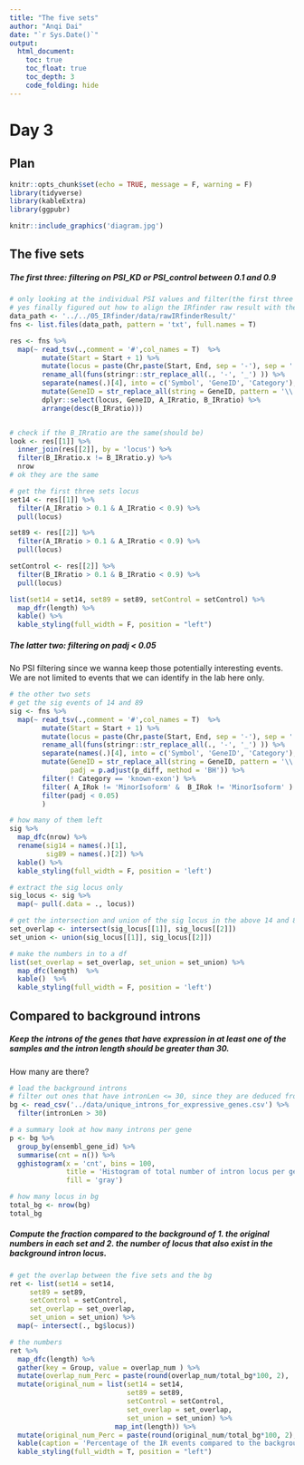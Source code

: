 ```yaml
---
title: "The five sets"
author: "Anqi Dai"
date: "`r Sys.Date()`"
output:
  html_document:
    toc: true
    toc_float: true
    toc_depth: 3
    code_folding: hide
---
```


# Day 3

## Plan 

```r
knitr::opts_chunk$set(echo = TRUE, message = F, warning = F)
library(tidyverse)
library(kableExtra)
library(ggpubr)
```

```r
knitr::include_graphics('diagram.jpg')
```

## The five sets

##### The first three: filtering on PSI_KD or PSI_control between 0.1 and 0.9

```r
# only looking at the individual PSI values and filter(the first three sets)
# yes finally figured out how to align the IRfinder raw result with the GTF intron result. 
data_path <- '../../05_IRfinder/data/rawIRfinderResult/'
fns <- list.files(data_path, pattern = 'txt', full.names = T)

res <- fns %>%
  map(~ read_tsv(.,comment = '#',col_names = T)  %>%
        mutate(Start = Start + 1) %>%
        mutate(locus = paste(Chr,paste(Start, End, sep = '-'), sep = ':' ) ) %>%
        rename_all(funs(stringr::str_replace_all(., '-', '_') )) %>%
        separate(names(.)[4], into = c('Symbol', 'GeneID', 'Category'), sep = '/') %>%
        mutate(GeneID = str_replace_all(string = GeneID, pattern = '\\..*$', replacement = '')) %>%
        dplyr::select(locus, GeneID, A_IRratio, B_IRratio) %>%
        arrange(desc(B_IRratio))) 


# check if the B_IRratio are the same(should be)
look <- res[[1]] %>%
  inner_join(res[[2]], by = 'locus') %>%
  filter(B_IRratio.x != B_IRratio.y) %>%
  nrow
# ok they are the same
```

```r
# get the first three sets locus
set14 <- res[[1]] %>%
  filter(A_IRratio > 0.1 & A_IRratio < 0.9) %>%
  pull(locus)

set89 <- res[[2]] %>%
  filter(A_IRratio > 0.1 & A_IRratio < 0.9) %>%
  pull(locus)

setControl <- res[[2]] %>%
  filter(B_IRratio > 0.1 & B_IRratio < 0.9) %>%
  pull(locus)

list(set14 = set14, set89 = set89, setControl = setControl) %>%
  map_dfr(length) %>%
  kable() %>%
  kable_styling(full_width = F, position = "left")
```

##### The latter two: filtering on padj < 0.05

No PSI filtering since we wanna keep those potentially interesting events. We are not limited to events that we can identify in the lab here only.


```r
# the other two sets
# get the sig events of 14 and 89
sig <- fns %>%
  map(~ read_tsv(.,comment = '#',col_names = T)  %>%
        mutate(Start = Start + 1) %>%
        mutate(locus = paste(Chr,paste(Start, End, sep = '-'), sep = ':' ) ) %>%
        rename_all(funs(stringr::str_replace_all(., '-', '_') )) %>%
        separate(names(.)[4], into = c('Symbol', 'GeneID', 'Category'), sep = '/') %>%
        mutate(GeneID = str_replace_all(string = GeneID, pattern = '\\..*$', replacement = ''),
               padj = p.adjust(p_diff, method = 'BH')) %>%
        filter(! Category == 'known-exon') %>%
        filter( A_IRok != 'MinorIsoform' &  B_IRok != 'MinorIsoform' ) %>%
        filter(padj < 0.05) 
        )

# how many of them left
sig %>%
  map_dfc(nrow) %>%
  rename(sig14 = names(.)[1],
         sig89 = names(.)[2]) %>%
  kable() %>%
  kable_styling(full_width = F, position = 'left')
```

```r
# extract the sig locus only
sig_locus <- sig %>%
  map(~ pull(.data = ., locus)) 

# get the intersection and union of the sig locus in the above 14 and 89
set_overlap <- intersect(sig_locus[[1]], sig_locus[[2]])
set_union <- union(sig_locus[[1]], sig_locus[[2]])

# make the numbers in to a df
list(set_overlap = set_overlap, set_union = set_union) %>%
  map_dfc(length)  %>%
  kable()  %>%
  kable_styling(full_width = F, position = 'left')
```

## Compared to background introns

##### Keep the introns of the genes that have expression in at least one of the samples and the intron length should be greater than 30.

How many are there?

```r
# load the background introns
# filter out ones that have intronLen <= 30, since they are deduced from sequences, could simply be indels 
bg <- read_csv('../data/unique_introns_for_expressive_genes.csv') %>%
  filter(intronLen > 30)

# a summary look at how many introns per gene
p <- bg %>%
  group_by(ensembl_gene_id) %>%
  summarise(cnt = n()) %>%
  gghistogram(x = 'cnt', bins = 100,
              title = 'Histogram of total number of intron locus per gene',
              fill = 'gray')

# how many locus in bg
total_bg <- nrow(bg)
total_bg
```

##### Compute the fraction compared to the background of 1. the original numbers in each set and 2. the number of locus that also exist in the background intron locus. 

```r
# get the overlap between the five sets and the bg 
ret <- list(set14 = set14,
     set89 = set89,
     setControl = setControl,
     set_overlap = set_overlap,
     set_union = set_union) %>%
  map(~ intersect(., bg$locus))

# the numbers
ret %>%
  map_dfc(length) %>%
  gather(key = Group, value = overlap_num ) %>%
  mutate(overlap_num_Perc = paste(round(overlap_num/total_bg*100, 2), '%', sep = ''))  %>%
  mutate(original_num = list(set14 = set14,
                             set89 = set89,
                             setControl = setControl,
                             set_overlap = set_overlap,
                             set_union = set_union) %>%
                          map_int(length)) %>%
  mutate(original_num_Perc = paste(round(original_num/total_bg*100, 2), '%', sep = ''))  %>%
  kable(caption = 'Percentage of the IR events compared to the background ones') %>%
  kable_styling(full_width = T, position = "left")

```
